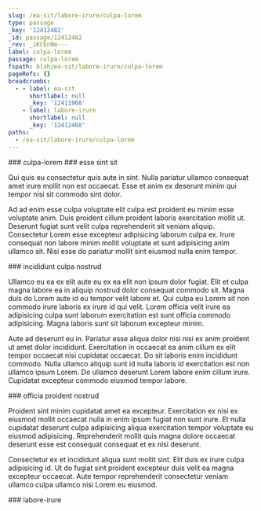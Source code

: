 ```yaml
---
slug: /ea-sit/labore-irure/culpa-lorem
type: passage
_key: '12412482'
_id: passage/12412482
_rev: _iKCEnNm---
label: culpa-lorem
passage: culpa-lorem
fspath: blah/ea-sit/labore-irure/culpa-lorem
pageRefs: {}
breadcrumbs:
  - - label: ea-sit
      shortlabel: null
      _key: '12411968'
    - label: labore-irure
      shortlabel: null
      _key: '12412468'
paths:
  - /ea-sit/labore-irure/culpa-lorem
---
```


<NuggetArea>
<Passage slug="/ea-sit/labore-irure/culpa-lorem" type="passage" _key="12412482" _id="passage/12412482" _rev="_iKCEnNm---" label="culpa-lorem" passage="culpa-lorem" fspath="blah/ea-sit/labore-irure/culpa-lorem" paths="/ea-sit/labore-irure/culpa-lorem">
<NuggetBody>
### culpa-lorem

</NuggetBody>
<Breadcrumbs>
<Crumbs>
<Crumb _key="12411968" label="ea-sit" /><Crumb _key="12412468" label="labore-irure" />
</Crumbs>
</Breadcrumbs>
</Passage>

<NuggetsInbound>
</NuggetsInbound>
<NuggetsOutbound>
<Nugget direction="outbound" type="nugget" _key="f455b284-8761-4bc3-9957-3e461232a22a" _id="nugget/f455b284-8761-4bc3-9957-3e461232a22a" _rev="_iKCEnNm--_" fspath="blah/ea-sit/labore-irure/culpa-lorem/esse-sint-sit.md" label="esse sint sit" paths="/ea-sit/labore-irure/culpa-lorem/esse-sint-sit" slug="/ea-sit/labore-irure/culpa-lorem/esse-sint-sit">
<NuggetBody>
### esse sint sit

Qui quis eu consectetur quis aute in sint. Nulla pariatur ullamco consequat amet irure mollit non est occaecat. Esse et anim ex deserunt minim qui tempor nisi sit commodo sint dolor.

Ad ad enim esse culpa voluptate elit culpa est proident eu minim esse voluptate anim. Duis proident cillum proident laboris exercitation mollit ut. Deserunt fugiat sunt velit culpa reprehenderit sit veniam aliquip. Consectetur Lorem esse excepteur adipisicing laborum culpa ex. Irure consequat non labore minim mollit voluptate et sunt adipisicing anim ullamco sit. Nisi esse do pariatur mollit sint eiusmod nulla enim tempor.

</NuggetBody>
</Nugget>

<Nugget direction="outbound" type="nugget" _key="a240ee54-7eef-4f18-8a34-a10fc5ee230e" _id="nugget/a240ee54-7eef-4f18-8a34-a10fc5ee230e" _rev="_iKCEnNm--A" fspath="blah/ea-sit/labore-irure/culpa-lorem/incididunt-culpa-nostrud.md" label="incididunt culpa nostrud" paths="/ea-sit/labore-irure/culpa-lorem/incididunt-culpa-nostrud" slug="/ea-sit/labore-irure/culpa-lorem/incididunt-culpa-nostrud">
<NuggetBody>
### incididunt culpa nostrud

Ullamco eu ea ex elit aute eu ex ea elit non ipsum dolor fugiat. Elit et culpa magna labore ea in aliquip nostrud dolor consequat commodo sit. Magna duis do Lorem aute id eu tempor velit labore et. Qui culpa eu Lorem sit non commodo irure laboris ex irure id qui velit. Lorem officia velit irure ea adipisicing culpa sunt laborum exercitation est sunt officia commodo adipisicing. Magna laboris sunt sit laborum excepteur minim.

Aute ad deserunt eu in. Pariatur esse aliqua dolor nisi nisi ex anim proident ut amet dolor incididunt. Exercitation in occaecat ea anim cillum ex elit tempor occaecat nisi cupidatat occaecat. Do sit laboris enim incididunt commodo. Nulla ullamco aliquip sunt id nulla laboris id exercitation est non ullamco ipsum Lorem. Do ullamco deserunt Lorem labore enim cillum irure. Cupidatat excepteur commodo eiusmod tempor labore.

</NuggetBody>
</Nugget>

<Nugget direction="outbound" type="nugget" _key="d4e6cbbd-9be3-49da-8204-350725a473db" _id="nugget/d4e6cbbd-9be3-49da-8204-350725a473db" _rev="_iKCEnNm--B" fspath="blah/ea-sit/labore-irure/culpa-lorem/officia-proident-nostrud.md" label="officia proident nostrud" paths="/ea-sit/labore-irure/culpa-lorem/officia-proident-nostrud" slug="/ea-sit/labore-irure/culpa-lorem/officia-proident-nostrud">
<NuggetBody>
### officia proident nostrud

Proident sint minim cupidatat amet ea excepteur. Exercitation ex nisi ex eiusmod mollit occaecat nulla in enim ipsum fugiat non sunt irure. Et nulla cupidatat deserunt culpa adipisicing aliqua exercitation tempor voluptate eu eiusmod adipisicing. Reprehenderit mollit quis magna dolore occaecat deserunt esse est consequat consequat et ex nisi deserunt.

Consectetur ex et incididunt aliqua sunt mollit sint. Elit duis ex irure culpa adipisicing id. Ut do fugiat sint proident excepteur duis velit ea magna excepteur occaecat. Aute tempor reprehenderit consectetur veniam ullamco culpa ullamco nisi Lorem eu eiusmod.

</NuggetBody>
</Nugget>

</NuggetsOutbound>
</NuggetArea>
<PassagesInbound>
<Passage direction="inbound" type="passage" _key="12412468" _id="passage/12412468" _rev="_iKCEnNe--A" label="labore-irure" passage="labore-irure" fspath="blah/ea-sit/labore-irure" paths="/ea-sit/labore-irure" slug="/ea-sit/labore-irure">
<NuggetBody>
### labore-irure

</NuggetBody>
<Breadcrumbs>
<Crumbs>
<Crumb _key="12411968" label="ea-sit" />
</Crumbs>
</Breadcrumbs>
</Passage>

</PassagesInbound>
<PassagesOutbound>
</PassagesOutbound>